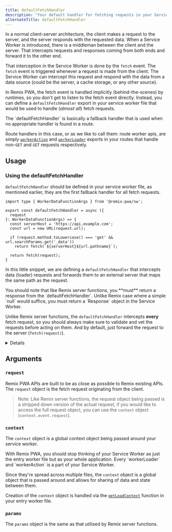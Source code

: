 ```yaml
---
title: defaultFetchHandler
description: "Your default handler for fetching requests in your Service Worker."
alternateTitle: defaultFetchHandler
---
```

In a normal client-server architecture, the client makes a request to the server, and the server responds with the requested data. When a Service Worker is introduced, there is a middleman between the client and the server. That intercepts requests and responses coming from both ends and forward it to the other end.

That interception in the Service Worker is done by the `fetch` event. The `fetch` event is triggered whenever a request is made from the client. The Service Worker can intercept this request and respond with the data from a data source (could be the server, a cache storage, or any other source).

In Remix PWA, the fetch event is handled implicitly (behind-the-scenes) by runtimes, so you don't get to listen to the fetch event directly. Instead, you can define a `defaultFetchHandler` export in your service worker file that would be used to handle (*almost all*) fetch requests.

<Info>
  The `defaultFetchHandler` is basically a fallback handler that is used when no appropriate handler is found in a route.

  Route handlers in this case, or as we like to call them: route worker apis, are simply [`workerAction`](/docs/latest/worker-action) and [`workerLoader`](/docs/latest/worker-loader) exports in your routes that handle non-`GET` and `GET` requests respectively.
</Info>

## Usage

### Using the defaultFetchHandler

`defaultFetchHandler` should be defined in your service worker file, as mentioned earlier, they are the first fallback handler for all fetch requests.

```tsx {{ filename: 'entry.worker.ts' }}
import type { WorkerDataFunctionArgs } from '@remix-pwa/sw';

export const defaultFetchHandler = async ({
  request
}: WorkerDataFunctionArgs) => {
  const serverHost = 'https://api.example.com';
  const url = new URL(request.url);

  if (request.method.toLowercase() === 'get' && url.searchParams.get('_data'))
    return fetch(`${serverHost}${url.pathname}`);

  return fetch(request);
}
```

In this little snippet, we are defining a `defaultFetchHandler` that intercepts data (loader) requests and forwards them to an external
server that maps the same path as the request.

<Warn>
  You should note that like Remix server functions, you **must** return a response from the `defaultFetchHandler`. Unlike
  Remix case where a simple `null` would suffice, you must return a `Response` object in the Service Worker.

  Unlike Remix server functions, the `defaultFetchHandler` intercepts **every** fetch request, so you should always make sure to validate and vet
  the requests before acting on them. And by default, just forward the request to the server (`fetch(request)`).
</Warn>

<Details title="What happens if I don't provide a default fetch handler?">
  Well, in that case, it depends on the [runtime](/docs/latest/runtimes). If you are using `@remix-pwa/worker-runtime`, the underlying behaviour is to just utilise a simple
  `fetch` call to the server. As you can see, this behaviour is heavily dependent on the runtime, so you can customise it to suit your needs.
</Details>

## Arguments

### `request`

Remix PWA APIs are built to be as close as possible to Remix existing APIs. The `request` object is the fetch request originating from
the client.

> Note: Like Remix server functions, the request object being passed is a stripped down version of the actual request, if you would like
> to access the full request object, you can use the `context` object (`context.event.request`).

### `context`

The `context` object is a global context object being passed around your service worker.

<Info>
  With Remix PWA, you should stop thinking of your Service Worker as just the entry worker file but as your whole application. Every `workerLoader`
  and `workerAction` is a part of your Service Worker.
  
  Since they're spread across multiple files, the `context` object is a global object that is passed around and allows for
  sharing of data and state between them.
</Info>

Creation of the `context` object is handled via the [`getLoadContext`](/docs/latest/get-load-context) function in your entry worker file.

### `params`

The `params` object is the same as that utilised by Remix server functions.
